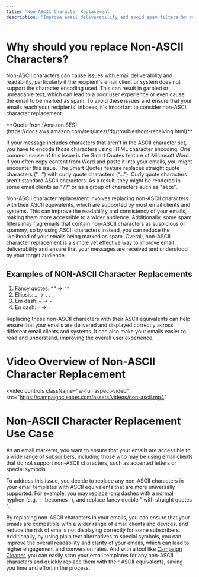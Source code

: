 ```yaml
---
title: 'Non-ASCII Character Replacement'
description: 'Improve email deliverability and avoid spam filters by replacing non-ASCII characters with their ASCII equivalents.'
---
```

# Why should you replace Non-ASCII Characters?

Non-ASCII characters can cause issues with email deliverability and readability, particularly if the recipient's email client or system does not support the character encoding used. This can result in garbled or unreadable text, which can lead to a poor user experience or even cause the email to be marked as spam. To avoid these issues and ensure that your emails reach your recipients' inboxes, it's important to consider non-ASCII character replacement.

<Info>
**Quote from [Amazon SES](https://docs.aws.amazon.com/ses/latest/dg/troubleshoot-receiving.html)**

If your message includes characters that aren't in the ASCII character set, you have to encode those characters using HTML character encoding. One common cause of this issue is the Smart Quotes feature of Microsoft Word. If you often copy content from Word and paste it into your emails, you might encounter this issue. The Smart Quotes feature replaces straight quote characters ("...") with curly quote characters (“...”). Curly quote characters aren't standard ASCII characters. As a result, they might be rendered in some email clients as "??" or as a group of characters such as "â€œ".
</Info>

Non-ASCII character replacement involves replacing non-ASCII characters with their ASCII equivalents, which are supported by most email clients and systems. This can improve the readability and consistency of your emails, making them more accessible to a wider audience. Additionally, some spam filters may flag emails that contain non-ASCII characters as suspicious or spammy, so by using ASCII characters instead, you can reduce the likelihood of your emails being marked as spam. Overall, non-ASCII character replacement is a simple yet effective way to improve email deliverability and ensure that your messages are received and understood by your target audience.

## Examples of NON-ASCII Character Replacements

1. Fancy quotes: `“”` -> `""`
1. Ellipsis: `…` -> `...`
1. Em dash: `—` -> `-`
1. En dash: `–` -> `-`

Replacing these non-ASCII characters with their ASCII equivalents can help ensure that your emails are delivered and displayed correctly across different email clients and systems. It can also make your emails easier to read and understand, improving the overall user experience.

# Video Overview of Non-ASCII Character Replacement

<video
  controls
  className="w-full aspect-video"
  src="https://campaigncleaner.com/assets/videos/non-ascii.mp4"
></video>


# Non-ASCII Character Replacement Use Case
<Note>
As an email marketer, you want to ensure that your emails are accessible to a wide range of subscribers, including those who may be using email clients that do not support non-ASCII characters, such as accented letters or special symbols.
 
To address this issue, you decide to replace any non-ASCII characters in your email templates with ASCII equivalents that are more universally supported. For example, you may replace long dashes with a normal hyphen (e.g. — becomes -), and replace fancy double ” with straight quotes ".
 
By replacing non-ASCII characters in your emails, you can ensure that your emails are compatible with a wider range of email clients and devices, and reduce the risk of emails not displaying correctly for some subscribers. Additionally, by using plain text alternatives to special symbols, you can improve the overall readability and clarity of your emails, which can lead to higher engagement and conversion rates. And with a tool like [Campaign Cleaner](https://campaigncleaner.com), you can easily scan your email templates for any non-ASCII characters and quickly replace them with their ASCII equivalents, saving you time and effort in the process.
</Note>